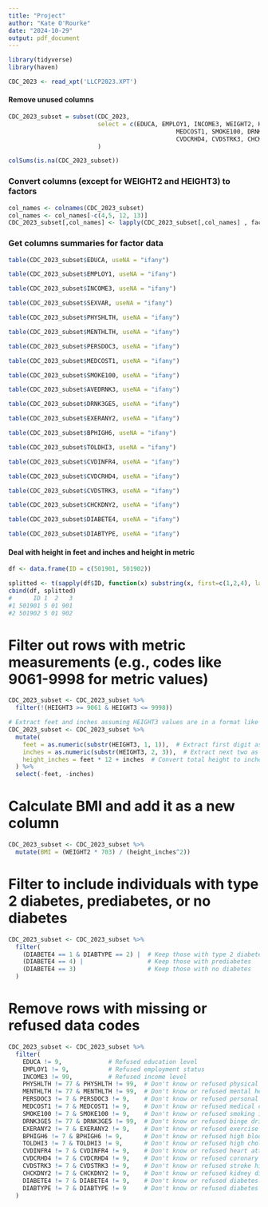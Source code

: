 ```yaml
---
title: "Project"
author: "Kate O'Rourke"
date: "2024-10-29"
output: pdf_document
---
```


```r
library(tidyverse)
library(haven)
```

```r
CDC_2023 <- read_xpt('LLCP2023.XPT')
```

#### Remove unused columns
```r
CDC_2023_subset = subset(CDC_2023, 
                         select = c(EDUCA, EMPLOY1, INCOME3, WEIGHT2, HEIGHT3, SEXVAR, PHYSHLTH, MENTHLTH, PERSDOC3,
                                               MEDCOST1, SMOKE100, DRNK3GE5, EXERANY2, BPHIGH6, TOLDHI3, CVDINFR4,
                                               CVDCRHD4, CVDSTRK3, CHCKDNY2, DIABETE4, DIABTYPE)
                         )
```

```r
colSums(is.na(CDC_2023_subset))
```

### Convert columns (except for WEIGHT2 and HEIGHT3) to factors
```r
col_names <- colnames(CDC_2023_subset)
col_names <- col_names[-c(4,5, 12, 13)]
CDC_2023_subset[,col_names] <- lapply(CDC_2023_subset[,col_names] , factor)
```

### Get columns summaries for factor data
```r
table(CDC_2023_subset$EDUCA, useNA = "ifany")
```
```r
table(CDC_2023_subset$EMPLOY1, useNA = "ifany")
```

```r
table(CDC_2023_subset$INCOME3, useNA = "ifany")
```

```r
table(CDC_2023_subset$SEXVAR, useNA = "ifany")
```

```r
table(CDC_2023_subset$PHYSHLTH, useNA = "ifany")
```

```r
table(CDC_2023_subset$MENTHLTH, useNA = "ifany")
```

```r
table(CDC_2023_subset$PERSDOC3, useNA = "ifany")
```

```r
table(CDC_2023_subset$MEDCOST1, useNA = "ifany")
```

```r
table(CDC_2023_subset$SMOKE100, useNA = "ifany")
```

```r
table(CDC_2023_subset$AVEDRNK3, useNA = "ifany")
```

```r
table(CDC_2023_subset$DRNK3GE5, useNA = "ifany")
```

```r
table(CDC_2023_subset$EXERANY2, useNA = "ifany")
```

```r
table(CDC_2023_subset$BPHIGH6, useNA = "ifany")
```

```r
table(CDC_2023_subset$TOLDHI3, useNA = "ifany")
```

```r
table(CDC_2023_subset$CVDINFR4, useNA = "ifany")
```

```r
table(CDC_2023_subset$CVDCRHD4, useNA = "ifany")
```

```r
table(CDC_2023_subset$CVDSTRK3, useNA = "ifany")
```

```r
table(CDC_2023_subset$CHCKDNY2, useNA = "ifany")
```

```r
table(CDC_2023_subset$DIABETE4, useNA = "ifany")
```

```r
table(CDC_2023_subset$DIABTYPE, useNA = "ifany")
```


#### Deal with height in feet and inches and height in metric
```r
df <- data.frame(ID = c(501901, 501902))

splitted <- t(sapply(df$ID, function(x) substring(x, first=c(1,2,4), last=c(1,3,6))))
cbind(df, splitted)
#      ID 1  2   3
#1 501901 5 01 901
#2 501902 5 01 902
```


# Filter out rows with metric measurements (e.g., codes like 9061-9998 for metric values)
```r

CDC_2023_subset <- CDC_2023_subset %>%
  filter(!(HEIGHT3 >= 9061 & HEIGHT3 <= 9998))

# Extract feet and inches assuming HEIGHT3 values are in a format like '511' (5 feet, 11 inches)
CDC_2023_subset <- CDC_2023_subset %>%
  mutate(
    feet = as.numeric(substr(HEIGHT3, 1, 1)),  # Extract first digit as feet
    inches = as.numeric(substr(HEIGHT3, 2, 3)),  # Extract next two as inches
    height_inches = feet * 12 + inches  # Convert total height to inches
  ) %>%
  select(-feet, -inches) 
```

# Calculate BMI and add it as a new column
```r
CDC_2023_subset <- CDC_2023_subset %>%
  mutate(BMI = (WEIGHT2 * 703) / (height_inches^2))
```

# Filter to include individuals with type 2 diabetes, prediabetes, or no diabetes
```r
CDC_2023_subset <- CDC_2023_subset %>%
  filter(
    (DIABETE4 == 1 & DIABTYPE == 2) |  # Keep those with type 2 diabetes
    (DIABETE4 == 4) |                  # Keep those with prediabetes
    (DIABETE4 == 3)                    # Keep those with no diabetes
  )
```

# Remove rows with missing or refused data codes
```r
CDC_2023_subset <- CDC_2023_subset %>%
  filter(
    EDUCA != 9,             # Refused education level
    EMPLOY1 != 9,           # Refused employment status
    INCOME3 != 99,          # Refused income level
    PHYSHLTH != 77 & PHYSHLTH != 99,  # Don't know or refused physical health
    MENTHLTH != 77 & MENTHLTH != 99,  # Don't know or refused mental health
    PERSDOC3 != 7 & PERSDOC3 != 9,    # Don't know or refused personal doctor info
    MEDCOST1 != 7 & MEDCOST1 != 9,    # Don't know or refused medical cost
    SMOKE100 != 7 & SMOKE100 != 9,    # Don't know or refused smoking info
    DRNK3GE5 != 77 & DRNK3GE5 != 99,  # Don't know or refused binge drinking info
    EXERANY2 != 7 & EXERANY2 != 9,    # Don't know or refused exercise info
    BPHIGH6 != 7 & BPHIGH6 != 9,      # Don't know or refused high blood pressure
    TOLDHI3 != 7 & TOLDHI3 != 9,      # Don't know or refused high cholesterol
    CVDINFR4 != 7 & CVDINFR4 != 9,    # Don't know or refused heart attack history
    CVDCRHD4 != 7 & CVDCRHD4 != 9,    # Don't know or refused coronary heart disease
    CVDSTRK3 != 7 & CVDSTRK3 != 9,    # Don't know or refused stroke history
    CHCKDNY2 != 7 & CHCKDNY2 != 9,    # Don't know or refused kidney disease
    DIABETE4 != 7 & DIABETE4 != 9,    # Don't know or refused diabetes status
    DIABTYPE != 7 & DIABTYPE != 9     # Don't know or refused diabetes type
  )

```


